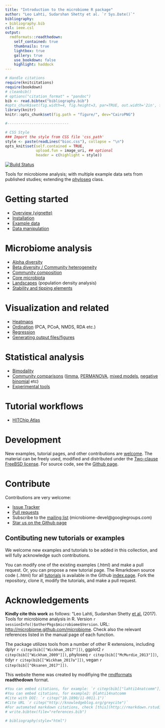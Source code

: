 ---
title: "Introduction to the microbiome R package"
author: "Leo Lahti, Sudarshan Shetty et al. `r Sys.Date()`"
bibliography: 
- bibliography.bib
csl: ieee.csl
output:
  rmdformats::readthedown:
    self_contained: true
    thumbnails: true
    lightbox: true
    gallery: true
    use_bookdown: false
    highlight: haddock
---
<!--
  %\VignetteIndexEntry{microbiome tutorial}
  %\VignetteEngine{knitr::rmarkdown}
  %\usepackage[utf8]{inputenc}
  %\VignetteEncoding{UTF-8}
-->


```{r, echo=FALSE, message=FALSE, warning=FALSE}
# Handle citations
require(knitcitations)
require(bookdown)
# cleanbib()
# options("citation_format" = "pandoc")
bib <- read.bibtex("bibliography.bib")
#opts_chunk$set(fig.width=4, fig.height=3, par=TRUE, out.width='2in', fig.pos='H')
library(knitr)
knitr::opts_chunk$set(fig.path = "figure/", dev="CairoPNG")

#----------------------------

# CSS Style
### Import the style from CSS file 'css_path' 
style <- paste(readLines("bioc.css"), collapse = "\n")
opts_knit$set(self.contained = TRUE,
              upload.fun = image_uri, ## optional
              header = c(highlight = style))
```


[![Build Status](https://api.travis-ci.org/microbiome/microbiome.png)](https://travis-ci.org/microbiome/microbiome)  


Tools for microbiome analysis; with multiple example data sets from published studies; extending the [phyloseq](http://joey711.github.io/phyloseq/import-data) class.


# Getting started

* [Overview (vignette)](https://bioconductor.org/packages/devel/bioc/vignettes/microbiome/inst/doc/vignette.html)
* [Installation](Installation.html) 
* [Example data](Data.html)
* [Data manipulation](Preprocessing.html)


# Microbiome analysis

* [Alpha diversity](Diversity.html)
* [Beta diversity / Community heterogeneity](Betadiversity.html)
* [Community composition](Composition.html)
* [Core microbiota](Core.html)
* [Landscapes](Landscaping.html) (population density analysis)
* [Stability and tipping elements](Stability.html)


# Visualization and related

* [Heatmaps](Heatmap.html)
* [Ordination](Ordination.html) (PCA, PCoA, NMDS, RDA etc.)
* [Regression](Regression.html)
* [Generating output files/figures](Output.html)


# Statistical analysis  

* [Bimodality](Bimodality.html)
* [Community comparisons](Comparisons.html) ([limma](limma.html), [PERMANOVA](PERMANOVA.html), [mixed models](Mixedmodels.html), [negative binomial](Negativebinomial.html)  etc)
* [Experimental tools](Experimental.html)

# Tutorial workflows  

* [HITChip Atlas](Tutorial.html)  

  
# Development  

New examples, tutorial pages, and other contributions are [welcome](Contributing.html). The material can be freely used, modified and distributed under the [Two-clause FreeBSD license](http://en.wikipedia.org/wiki/BSD\_licenses). For source code, see the [Github page](https://github.com/microbiome/microbiome/).  


# Contribute  

Contributions are very welcome:

  * [Issue Tracker](https://github.com/microbiome/microbiome/issues) 
  * [Pull requests](https://github.com/microbiome/microbiome/)
  * Subscribe to the [mailing list](https://groups.google.com/forum/#!forum/microbiome-devel) (microbiome-devel@googlegroups.com)
  * [Star us on the Github page](https://github.com/microbiome/microbiome)


## Contibuting new tutorials or examples

We welcome new examples and tutorials to be added in this collection, and will fully acknowledge such contributions.

You can modify one of the existing examples (.html) and make a pull request. Or, you can propose a new tutorial page. The Rmarkdown source code (..html) for all [tutorials](http://microbiome.github.io/microbiome/) is available in the Github [index.page](https://github.com/microbiome/microbiome/tree/master/index.). Fork the repository, clone it, modify the tutorials, and make a pull request.  


# Acknowledgements

**Kindly cite this work** as follows: "Leo Lahti, Sudarshan Shetty [et al.](https://github.com/microbiome/microbiome/graphs/contributors) (2017). Tools for microbiome analysis in R. Version `r sessionInfo()$otherPkgs$microbiome$Version`. URL: [http://microbiome.github.com/microbiome](http://microbiome.github.com/microbiome). Check also the relevant references listed in the manual page of each function. 

The package utilizes tools from a number of other R extensions, including dplyr `r citep(bib[["Wickham_2017"]])`, ggplot2 `r citep(bib[["Wickham_2009"]])`, phyloseq `r citep(bib[["McMurdie_2013"]])`, tidyr `r citep(bib[["Wickham_2017a"]])`, vegan `r citep(bib[["Oksanen_2017"]])`.

This website theme was created by modifiying the [rmdformats](https://github.com/juba/rmdformats) **readthedown** format.  

```{r, echo=FALSE, message=FALSE}
#You can embed citations, for example: `r citep(bib[["lahti14natcomm"]])`
#You can embed citations, for example2: @lahti14natcomm
#Cite with DOI: `r citep("10.1890/11-0011.1")`
#Cite URL `r citep("http://knowledgeblog.org/greycite")`
#For automated markdown citations, check [this](http://rmarkdown.rstudio.com/authoring_bibliographies_and_citations.html), [this](https://github.com/cboettig/knitcitations), and [this](http://www.carlboettiger.info/2012/03/24/citations-in-markdown-using-knitr.html). 
# write.bibtex(file="references.bib")
```

```{r, echo=FALSE, message=FALSE, results='asis'}
# bibliography(style="html")
```


